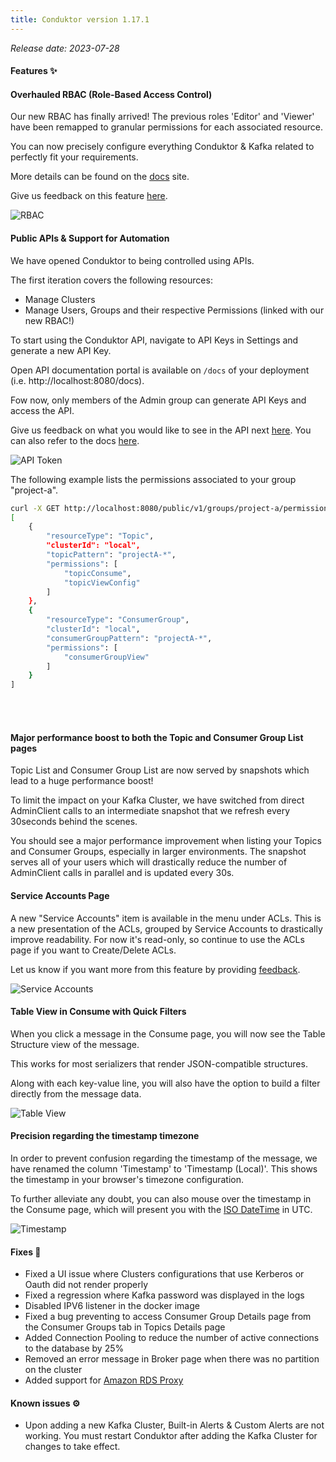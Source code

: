 ```yaml
---
title: Conduktor version 1.17.1
---
```


*Release date: 2023-07-28*

#### Features ✨

#### Overhauled RBAC (Role-Based Access Control)

Our new RBAC has finally arrived! The previous roles 'Editor' and 'Viewer' have been remapped to granular permissions for each associated resource.

You can now precisely configure everything Conduktor & Kafka related to perfectly fit your requirements.

More details can be found on the [docs](https://docs.conduktor.io/platform/navigation/settings/rbac/) site.

Give us feedback on this feature [here](https://conduktor.io/roadmap).

![RBAC](/images/changelog/platform/v17/rbac-1.png)

#### Public APIs & Support for Automation

We have opened Conduktor to being controlled using APIs.

The first iteration covers the following resources:

- Manage Clusters
- Manage Users, Groups and their respective Permissions (linked with our new RBAC!)

To start using the Conduktor API, navigate to API Keys in Settings and generate a new API Key.

Open API documentation portal is available on `/docs` of your deployment (i.e. http://localhost:8080/docs).

Fow now, only members of the Admin group can generate API Keys and access the API.

Give us feedback on what you would like to see in the API next [here](https://conduktor.io/roadmap). You can also refer to the docs [here](https://docs.conduktor.io/platform/reference/api-reference/).

![API Token](/images/changelog/platform/v17/api-token.png)

The following example lists the permissions associated to your group "project-a".

```bash
curl -X GET http://localhost:8080/public/v1/groups/project-a/permissions -H "Authorization: Bearer {token}"
[
    {
        "resourceType": "Topic",
        "clusterId": "local",
        "topicPattern": "projectA-*",
        "permissions": [
            "topicConsume",
            "topicViewConfig"
        ]
    },
    {
        "resourceType": "ConsumerGroup",
        "clusterId": "local",
        "consumerGroupPattern": "projectA-*",
        "permissions": [
            "consumerGroupView"
        ]
    }
]
```

\
&nbsp;

#### Major performance boost to both the Topic and Consumer Group List pages

Topic List and Consumer Group List are now served by snapshots which lead to a huge performance boost!

To limit the impact on your Kafka Cluster, we have switched from direct AdminClient calls to an intermediate snapshot that we refresh every 30seconds behind the scenes.

You should see a major performance improvement when listing your Topics and Consumer Groups, especially in larger environments. The snapshot serves all of your users which will drastically reduce the number of AdminClient calls in parallel and is updated every 30s.

#### Service Accounts Page

A new "Service Accounts" item is available in the menu under ACLs. This is a new presentation of the ACLs, grouped by Service Accounts to drastically improve readability. For now it's read-only, so continue to use the ACLs page if you want to Create/Delete ACLs.

Let us know if you want more from this feature by providing [feedback](https://conduktor.io/roadmap).

![Service Accounts](/images/changelog/platform/v17/service-accounts.png)

#### Table View in Consume with Quick Filters

When you click a message in the Consume page, you will now see the Table Structure view of the message.

This works for most serializers that render JSON-compatible structures.

Along with each key-value line, you will also have the option to build a filter directly from the message data.

![Table View](/images/changelog/platform/v17/consume-tableview.png)

#### Precision regarding the timestamp timezone

In order to prevent confusion regarding the timestamp of the message, we have renamed the column 'Timestamp' to 'Timestamp (Local)'. This shows the timestamp in your browser's timezone configuration.

To further alleviate any doubt, you can also mouse over the timestamp in the Consume page, which will present you with the [ISO DateTime](https://en.wikipedia.org/wiki/ISO_8601) in UTC.

![Timestamp](/images/changelog/platform/v17/consume-timestamp.png)

#### Fixes 🔨

- Fixed a UI issue where Clusters configurations that use Kerberos or Oauth did not render properly
- Fixed a regression where Kafka password was displayed in the logs
- Disabled IPV6 listener in the docker image
- Fixed a bug preventing to access Consumer Group Details page from the Consumer Groups tab in Topics Details page
- Added Connection Pooling to reduce the number of active connections to the database by 25%
- Removed an error message in Broker page when there was no partition on the cluster
- Added support for [Amazon RDS Proxy](https://aws.amazon.com/rds/proxy/)

#### Known issues ⚙️

- Upon adding a new Kafka Cluster, Built-in Alerts & Custom Alerts are not working. You must restart Conduktor after adding the Kafka Cluster for changes to take effect.
